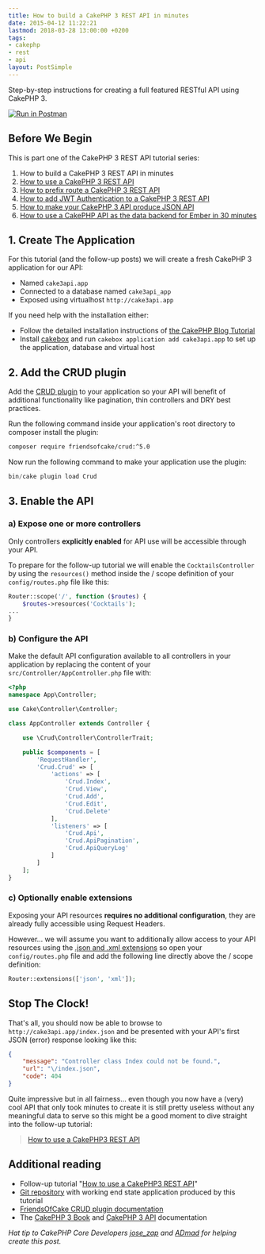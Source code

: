 ```yaml
---
title: How to build a CakePHP 3 REST API in minutes
date: 2015-04-12 11:22:21
lastmod: 2018-03-28 13:00:00 +0200
tags:
- cakephp
- rest
- api
layout: PostSimple
---
```

Step-by-step instructions for creating a full featured RESTful API using CakePHP 3.

[![Run in Postman](https://run.pstmn.io/button.svg)](https://app.getpostman.com/run-collection/197398a609a6d233a8c2)

## Before We Begin

This is part one of the CakePHP 3 REST API tutorial series:

1. How to build a CakePHP 3 REST API in minutes
2. [How to use a CakePHP 3 REST API](/blog/2015/04/how-to-use-a-cakephp-3-rest-api/)
3. [How to prefix route a CakePHP 3 REST API](/blog/2015/04/how-to-prefix-route-a-cakephp-3-rest-api/)
4. [How to add JWT Authentication to a CakePHP 3 REST API](/blog/2015/04/how-to-add-jwt-authentication-to-a-cakephp-3-rest-api/)
5. [How to make your CakePHP 3 API produce JSON API](/blog/2017/03/how-to-make-your-cakephp-3-api-produce-jsonapi/)
6. [How to use a CakePHP API as the data backend for Ember in 30 minutes](/blog/2017/03/how-to-use-a-cakephp-api-as-the-data-backend-for-ember-in-30-minutes/)

## 1. Create The Application

For this tutorial (and the follow-up posts) we will create a fresh CakePHP 3
application for our API:

- Named ``cake3api.app``
- Connected to a database named ``cake3api_app``
- Exposed using virtualhost ``http://cake3api.app``

If you need help with the installation either:

- Follow the detailed installation instructions of
[the CakePHP Blog Tutorial](http://book.cakephp.org/3.0/en/tutorials-and-examples/blog/blog.html#blog-tutorial)
- Install [cakebox](https://github.com/alt3/cakebox) and run
``cakebox application add cake3api.app`` to set up the application, database
and virtual host

## 2. Add the CRUD plugin

Add the [CRUD plugin](https://github.com/FriendsOfCake/crud) to your
application so your API will benefit of additional functionality like
pagination, thin controllers and DRY best practices.

Run the following command inside your application's root directory to
composer install the plugin:

```bash
composer require friendsofcake/crud:^5.0
```

Now run the following command to make your application use the plugin:

```php
bin/cake plugin load Crud
```

## 3. Enable the API

### a) Expose one or more controllers

Only controllers **explicitly enabled** for API use will be accessible
through your API.

To prepare for the follow-up tutorial we will enable the ``CocktailsController`` by using the
``resources()`` method inside the / scope definition of your ``config/routes.php`` file like this:

```php
Router::scope('/', function ($routes) {
	$routes->resources('Cocktails');
...
}
```

### b) Configure the API

Make the default API configuration available to all controllers in your
application by replacing the content of your ``src/Controller/AppController.php``
file with:

```php
<?php
namespace App\Controller;

use Cake\Controller\Controller;

class AppController extends Controller {

    use \Crud\Controller\ControllerTrait;

    public $components = [
        'RequestHandler',
        'Crud.Crud' => [
            'actions' => [
                'Crud.Index',
                'Crud.View',
                'Crud.Add',
                'Crud.Edit',
                'Crud.Delete'
            ],
            'listeners' => [
                'Crud.Api',
                'Crud.ApiPagination',
                'Crud.ApiQueryLog'
            ]
        ]
    ];
}
```

### c) Optionally enable extensions

Exposing your API resources **requires no additional configuration**, they are
already fully accessible using Request Headers.

However... we will assume you want to additionally allow access to your API resources using
the [.json and .xml extensions](http://book.cakephp.org/3.0/en/development/routing.html#routing-file-extensions)
so open your ``config/routes.php`` file and add the following line directly above
the / scope definition:

```php
Router::extensions(['json', 'xml']);
```

## Stop The Clock!

That's all, you should now be able to browse to ``http://cake3api.app/index.json``
and be presented with your API's first JSON (error) response looking like this:

```json
{
    "message": "Controller class Index could not be found.",
    "url": "\/index.json",
    "code": 404
}
```

Quite impressive but in all fairness... even though you now have a (very) cool
API that only took minutes to create it is still pretty useless without any
meaningful data to serve so this might be a good moment to dive straight into
the follow-up tutorial:

> [How to use a CakePHP3 REST API](/blog/2015/04/how-to-use-a-cakephp-3-rest-api/)

## Additional reading

- Follow-up tutorial "[How to use a CakePHP3 REST API](/blog/2015/04/how-to-use-a-cakephp-3-rest-api/)"
- [Git repository](https://github.com/bravo-kernel/application-examples/tree/master/blog-how-to-build-a-cakephp3-rest-api) with working end state application produced by this tutorial
- [FriendsOfCake CRUD plugin documentation](http://crud.readthedocs.org)
- The [CakePHP 3 Book](http://book.cakephp.org/3.0/en/index.html) and [CakePHP 3 API](http://api.cakephp.org/3.0/) documentation

<em>Hat tip to CakePHP Core Developers [jose_zap](https://github.com/lorenzo)
and [ADmad](https://github.com/admad) for helping create this post.</em>
